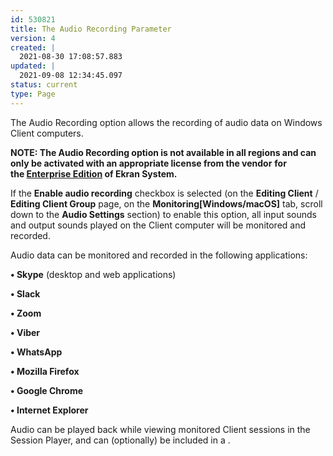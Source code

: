 ---
id: 530821
title: The Audio Recording Parameter
version: 4
created: |
  2021-08-30 17:08:57.883
updated: |
  2021-09-08 12:34:45.097
status: current
type: Page
---

The Audio Recording option allows the recording of audio data on Windows Client computers.

**NOTE: The Audio Recording option is not available in all regions and can only be activated with an appropriate license from the vendor** **for the [Enterprise Edition](https://jira.dev.local/confluence/display/CSM/Serial+Keys) of Ekran System.**

If the **Enable audio recording** checkbox is selected (on the **Editing Client** / **Editing Client Group** page, on the **Monitoring[Windows/macOS]** tab, scroll down to the **Audio Settings** section) to enable this option, all input sounds and output sounds played on the Client computer will be monitored and recorded.

Audio data can be monitored and recorded in the following applications:

**• Skype** (desktop and web applications)

**• Slack**

**• Zoom**

**• Viber**

**• WhatsApp**

**• Mozilla Firefox**

**• Google Chrome**

**• Internet Explorer**

Audio can be played back while viewing monitored Client sessions in the Session Player, and can (optionally) be included in a .

